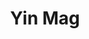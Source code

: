 ---
title: Yin Mag
slug: yin-mag
month: 5
year: 2024
excerpt: Every object is carefully arranged to tell a story about this landscape and its inhabitants.
imageSrc: yin_mag_cover.jpg
variant: article
fullArticle: https://www.yinjispace.com/article/Cesar-Bejar-Studio-Casa-Los-Tigres.html
embeddedImages:
  - yin_mag00001.jpg
  - yin_mag00002.jpg
  - yin_mag00003.jpg
  - yin_mag00004.jpg
  - yin_mag00005.jpg
  - yin_mag00006.jpg
  - yin_mag00007.jpg
  - yin_mag00008.jpg
---